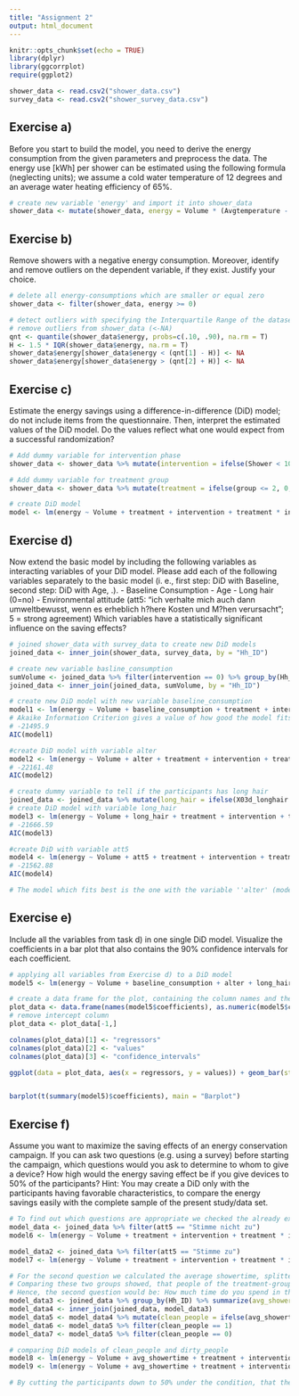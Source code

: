```yaml
---
title: "Assignment 2"
output: html_document
---
```


```r
knitr::opts_chunk$set(echo = TRUE)
library(dplyr)
library(ggcorrplot)
require(ggplot2)

shower_data <- read.csv2("shower_data.csv")
survey_data <- read.csv2("shower_survey_data.csv")
```

## Exercise a)

Before you start to build the model, you need to derive the energy consumption
from the given parameters and preprocess the data. The energy use [kWh] per
shower can be estimated using the following formula (neglecting units); we
assume a cold water temperature of 12 degrees and an average water heating
efficiency of 65%.

```r
# create new variable 'energy' and import it into shower_data
shower_data <- mutate(shower_data, energy = Volume * (Avgtemperature - 12/0.65) * (4.184 / 3600))
```

## Exercise b)

Remove showers with a negative energy consumption. Moreover,
identify and remove outliers on the dependent variable, if they exist.
Justify your choice.

```r
# delete all energy-consumptions which are smaller or equal zero
shower_data <- filter(shower_data, energy >= 0)

# detect outliers with specifying the Interquartile Range of the dataset (first quartile is at 10% and thrid quartile starts at 90%)
# remove outliers from shower_data (<-NA)
qnt <- quantile(shower_data$energy, probs=c(.10, .90), na.rm = T)
H <- 1.5 * IQR(shower_data$energy, na.rm = T)
shower_data$energy[shower_data$energy < (qnt[1] - H)] <- NA
shower_data$energy[shower_data$energy > (qnt[2] + H)] <- NA
```

## Exercise c)

Estimate the energy savings using a difference-in-difference (DiD)
model; do not include items from the questionnaire. Then, interpret
the estimated values of the DiD model. Do the values reflect what one
would expect from a successful randomization?

```r
# Add dummy variable for intervention phase
shower_data <- shower_data %>% mutate(intervention = ifelse(Shower < 10, 0, ifelse(Shower >= 10, 1, NA)))

# Add dummy variable for treatment group
shower_data <- shower_data %>% mutate(treatment = ifelse(group <= 2, 0, ifelse(group > 2, 1, NA)))

# create DiD model
model <- lm(energy ~ Volume + treatment + intervention + treatment * intervention, data = shower_data)
```



## Exercise d)

Now extend the basic model by including the following variables as
interacting variables of your DiD model. Please add each of the
following variables separately to the basic model
(i. e., first step: DiD with Baseline, second step: DiD with Age, .).
- Baseline Consumption
- Age
- Long hair (0=no)
- Environmental attitude (att5: "ich verhalte mich auch dann
umweltbewusst, wenn es erheblich h?here Kosten und M?hen
verursacht"; 5 = strong agreement)
Which variables have a statistically significant influence on the saving
effects?

```r
# joined shower_data with survey_data to create new DiD models
joined_data <- inner_join(shower_data, survey_data, by = "Hh_ID")

# create new variable basline_consumption
sumVolume <- joined_data %>% filter(intervention == 0) %>% group_by(Hh_ID) %>% summarize(baseline_consumption = sum(Volume))
joined_data <- inner_join(joined_data, sumVolume, by = "Hh_ID")

# create new DiD model with new variable baseline_consumption
model1 <- lm(energy ~ Volume + baseline_consumption + treatment + intervention + treatment * intervention, data = joined_data)
# Akaike Information Criterion gives a value of how good the model fits (lowest value is best fitted model)
# -21495.9
AIC(model1)

#create DiD model with variable alter
model2 <- lm(energy ~ Volume + alter + treatment + intervention + treatment * intervention, data = joined_data)
# -22161.48
AIC(model2)

# create dummy variable to tell if the participants has long hair
joined_data <- joined_data %>% mutate(long_hair = ifelse(X03d_longhair >= 1, "Yes", ifelse(X03d_longhair == 0, "No", NA)))
# create DiD model with variable long_hair
model3 <- lm(energy ~ Volume + long_hair + treatment + intervention + treatment * intervention, data = joined_data)
# -21666.59
AIC(model3)

#create DiD with variable att5
model4 <- lm(energy ~ Volume + att5 + treatment + intervention + treatment * intervention, data = joined_data)
# -21562.88
AIC(model4)

# The model which fits best is the one with the variable ''alter' (model2) because it has the lower AIC-value
```

## Exercise e)

Include all the variables from task d) in one single DiD model. Visualize the coefficients in a bar plot that also contains the 90% confidence intervals for each coefficient.

```r
# applying all variables from Exercise d) to a DiD model
model5 <- lm(energy ~ Volume + baseline_consumption + alter + long_hair + att5 + treatment + intervention + treatment * intervention, data = joined_data)

# create a data frame for the plot, containing the column names and the corresponding coefficients and confidence intervals
plot_data <- data.frame(names(model5$coefficients), as.numeric(model5$coefficients), as.numeric(confint(model5, level = 0.9)[,2]))
# remove intercept column
plot_data <- plot_data[-1,]

colnames(plot_data)[1] <- "regressors"
colnames(plot_data)[2] <- "values"
colnames(plot_data)[3] <- "confidence_intervals"

ggplot(data = plot_data, aes(x = regressors, y = values)) + geom_bar(stat = "identity") + geom_errorbar(aes(ymin = values - confidence_intervals, ymax = values + confidence_intervals))


barplot(t(summary(model5)$coefficients), main = "Barplot")
```

## Exercise f)

Assume you want to maximize the saving effects of an energy conservation campaign. If you can ask two questions (e.g. using a survey) before starting the campaign, which questions would you ask to determine to whom to give a device? How high would the energy saving effect be if you give devices to 50% of the participants?
Hint: You may create a DiD only with the participants having favorable characteristics, to compare the energy savings easily with the complete sample of the present study/data set.

```r
# To find out which questions are appropriate we checked the already existing answers to question #5 and found out, that participants of the treatment group which answered the question with 'Stimme nicht zu' have a higher water saving so  we pick question #5 as one of our questions to add to the survey before starting the campaign
model_data <- joined_data %>% filter(att5 == "Stimme nicht zu")
model6 <- lm(energy ~ Volume + treatment + intervention + treatment * intervention, data = model_data)

model_data2 <- joined_data %>% filter(att5 == "Stimme zu")
model7 <- lm(energy ~ Volume + treatment + intervention + treatment * intervention, data = model_data2)

# For the second question we calculated the average showertime, splitted the outcome in two groups, clean_people which need more time to shower and dirty_people which aren't using that much time to shower.
# Comparing these two groups showed, that people of the treatment-group with a high showertime (clean_people) have a higher saving of energy than people who are used to shorter showertimes
# Hence, the second question would be: How much time do you spend in the shower while water with an average temperature is running?
model_data3 <- joined_data %>% group_by(Hh_ID) %>% summarize(avg_showertime = mean(Showertime))
model_data4 <- inner_join(joined_data, model_data3)
model_data5 <- model_data4 %>% mutate(clean_people = ifelse(avg_showertime >= mean(model_data3$avg_showertime), 1, ifelse(avg_showertime < mean(model_data3$avg_showertime), 0, NA)))
model_data6 <- model_data5 %>% filter(clean_people == 1)
model_data7 <- model_data5 %>% filter(clean_people == 0)

# comparing DiD models of clean_people and dirty_people
model8 <- lm(energy ~ Volume + avg_showertime + treatment + intervention + treatment * intervention, data = model_data6)
model9 <- lm(energy ~ Volume + avg_showertime + treatment + intervention + treatment * intervention, data = model_data7)

# By cutting the participants down to 50% under the condition, that the randomization is reliable, the energy saving would be the same as before, noting that an individual has more impact on the outcome then before.
```